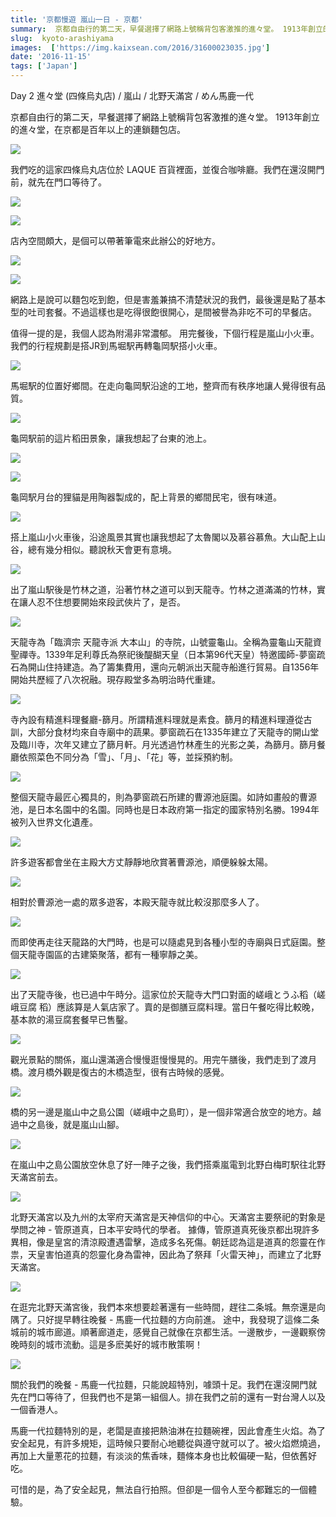 ```yaml
---
title: '京都慢遊 嵐山一日 - 京都'
summary:  京都自由行的第二天，早餐選擇了網路上號稱背包客激推的進々堂。 1913年創立的進々堂，在京都是百年以上的連鎖麵包店。
slug:  kyoto-arashiyama
images:  ['https://img.kaixsean.com/2016/31600023035.jpg']
date: '2016-11-15'
tags: ['Japan']
---
```

Day 2 進々堂 (四條烏丸店) / 嵐山 / 北野天滿宮 / めん馬鹿一代

京都自由行的第二天，早餐選擇了網路上號稱背包客激推的進々堂。 1913年創立的進々堂，在京都是百年以上的連鎖麵包店。

![](https://img.kaixsean.com/2016/31600023035.jpg)

我們吃的這家四條烏丸店位於 LAQUE 百貨裡面，並復合咖啡廳。我們在還沒開門前，就先在門口等待了。 

![](https://img.kaixsean.com/2016/30758432324.jpg)


![](https://img.kaixsean.com/2016/31600022445.jpg)

店內空間頗大，是個可以帶著筆電來此辦公的好地方。 

![](https://img.kaixsean.com/2016/31452945762.jpg)

![](https://img.kaixsean.com/2016/31227178580.jpg)

網路上是說可以麵包吃到飽，但是害羞兼搞不清楚狀況的我們，最後還是點了基本型的吐司套餐。不過這樣也是吃得很飽很開心，是間被譽為非吃不可的早餐店。

值得一提的是，我個人認為附湯非常濃郁。 用完餐後，下個行程是嵐山小火車。我們的行程規劃是搭JR到馬堀駅再轉龜岡駅搭小火車。

![](https://img.kaixsean.com/2016/31227178030.jpg)

馬堀駅的位置好鄉間。在走向龜岡駅沿途的工地，整齊而有秩序地讓人覺得很有品質。

![](https://img.kaixsean.com/2016/31227177240.jpg)

龜岡駅前的這片稻田景象，讓我想起了台東的池上。 

![](https://img.kaixsean.com/2016/31227177680.jpg)

![](https://img.kaixsean.com/2016/31452942862.jpg)

龜岡駅月台的狸貓是用陶器製成的，配上背景的鄉間民宅，很有味道。 

![](https://img.kaixsean.com/2016/31452942212.jpg)

搭上嵐山小火車後，沿途風景其實也讓我想起了太魯閣以及慕谷慕魚。大山配上山谷，總有幾分相似。聽說秋天會更有意境。

![](https://img.kaixsean.com/2016/31600016815.jpg)

出了嵐山駅後是竹林之道，沿著竹林之道可以到天龍寺。竹林之道滿滿的竹林，實在讓人忍不住想要開始來段武俠片了，是否。

![](https://img.kaixsean.com/2016/31600015195.jpg)

天龍寺為「臨濟宗 天龍寺派 大本山」的寺院，山號靈龜山。全稱為靈龜山天龍資聖禪寺。1339年足利尊氏為祭祀後醍醐天皇（日本第96代天皇）特邀國師-夢窗疏石為開山住持建造。為了籌集費用，還向元朝派出天龍寺船進行貿易。自1356年開始共歷經了八次祝融。現存殿堂多為明治時代重建。 

![](https://img.kaixsean.com/2016/31227170460.jpg)

寺內設有精進料理餐廳-篩月。所謂精進料理就是素食。篩月的精進料理遵從古訓，大部分食材均來自寺廟中的蔬果。夢窗疏石在1335年建立了天龍寺的開山堂及臨川寺，次年又建立了篩月軒。月光透過竹林產生的光影之美，為篩月。篩月餐廳依照菜色不同分為「雪」、「月」、「花」等，並採預約制。

![](https://img.kaixsean.com/2016/31227167930.jpg)

整個天龍寺最匠心獨具的，則為夢窗疏石所建的曹源池庭園。如詩如畫般的曹源池，是日本名園中的名園。同時也是日本政府第一指定的國家特別名勝。1994年被列入世界文化遺產。 

![](https://img.kaixsean.com/2016/31562207606.jpg)

許多遊客都會坐在主殿大方丈靜靜地欣賞著曹源池，順便躲躲太陽。

![](https://img.kaixsean.com/2016/31562205956.jpg)

相對於曹源池一處的眾多遊客，本殿天龍寺就比較沒那麼多人了。

![](https://img.kaixsean.com/2016/31600004245.jpg)

而即使再走往天龍路的大門時，也是可以隨處見到各種小型的寺廟與日式庭園。整個天龍寺園區的古建築聚落，都有一種寧靜之美。

![](https://img.kaixsean.com/2016/31227163420.jpg)

出了天龍寺後，也已過中午時分。這家位於天龍寺大門口對面的嵯峨とうふ稻（嵯峨豆腐 稻）應該算是人氣店家了。賣的是御膳豆腐料理。當日午餐吃得比較晚，基本款的湯豆腐套餐早已售鑿。

![](https://img.kaixsean.com/2016/31483684541.jpg)

觀光景點的關係，嵐山還滿適合慢慢逛慢慢晃的。用完午膳後，我們走到了渡月橋。渡月橋外觀是復古的木橋造型，很有古時候的感覺。

![](https://img.kaixsean.com/2016/31562203036.jpg)

 橋的另一邊是嵐山中之島公園（嵯峨中之島町），是一個非常適合放空的地方。越過中之島後，就是嵐山山腳。

![](https://img.kaixsean.com/2016/30758418854.jpg)

在嵐山中之島公園放空休息了好一陣子之後，我們搭乘嵐電到北野白梅町駅往北野天滿宮前去。

![](https://img.kaixsean.com/2016/31562201396.jpg)

北野天滿宮以及九州的太宰府天滿宮是天神信仰的中心。天滿宮主要祭祀的對象是學問之神 - 管原道真，日本平安時代的學者。 據傳，管原道真死後京都出現許多異相，像是皇宮的清涼殿遭遇雷擊，造成多名死傷。朝廷認為這是道真的怨靈在作祟，天皇害怕道真的怨靈化身為雷神，因此為了祭拜「火雷天神」，而建立了北野天滿宮。

![](https://img.kaixsean.com/2016/31562241006.jpg)

在逛完北野天滿宮後，我們本來想要趁著還有一些時間，趕往二条城。無奈還是向隅了。只好提早轉往晚餐 - 馬鹿一代拉麵的方向前進。 途中，我發現了這條二条城前的城市廊道。順著廊道走，感覺自己就像在京都生活。一邊散步，一邊觀察傍晚時刻的城市流動。這是多麽美好的城市散策啊！ 

![](https://img.kaixsean.com/2016/31599999165.jpg)

關於我們的晚餐 - 馬鹿一代拉麵，只能說超特別，噱頭十足。我們在還沒開門就先在門口等待了，但我們也不是第一組個人。排在我們之前的還有一對台灣人以及一個香港人。 

馬鹿一代拉麵特別的是，老闆是直接把熱油淋在拉麵碗裡，因此會產生火焰。為了安全起見，有許多規矩，這時候只要耐心地聽從與遵守就可以了。被火焰燃燒過，再加上大量蔥花的拉麵，有淡淡的焦香味，麵條本身也比較偏硬一點，但依舊好吃。

可惜的是，為了安全起見，無法自行拍照。但卻是一個令人至今都難忘的一個體驗。